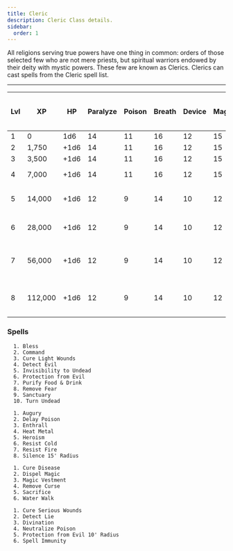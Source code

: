 ```yaml
---
title: Cleric
description: Cleric Class details.
sidebar:
  order: 1
---
```



All religions serving true powers have one thing in common: orders of those selected few who are not mere priests, but
spiritual warriors endowed by their deity with mystic powers. These few are known as Clerics. Clerics can cast spells
from the Cleric spell list.

---

| Lvl | XP      | HP   | Paralyze | Poison | Breath | Device | Magic | 1 2 3 4 |
| --- | ------- | ---- | -------- | ------ | ------ | ------ | ----- | ------- |
| 1   | 0       | 1d6  | 14       | 11     | 16     | 12     | 15    | 1       |
| 2   | 1,750   | +1d6 | 14       | 11     | 16     | 12     | 15    | 2       |
| 3   | 3,500   | +1d6 | 14       | 11     | 16     | 12     | 15    | 3       |
| 4   | 7,000   | +1d6 | 14       | 11     | 16     | 12     | 15    | 3 1     |
| 5   | 14,000  | +1d6 | 12       | 9      | 14     | 10     | 12    | 3 2 1   |
| 6   | 28,000  | +1d6 | 12       | 9      | 14     | 10     | 12    | 3 3 2   |
| 7   | 56,000  | +1d6 | 12       | 9      | 14     | 10     | 12    | 4 3 3 1 |
| 8   | 112,000 | +1d6 | 12       | 9      | 14     | 10     | 12    | 4 3 3 2 |

### Spells

<Tabs>
  <TabItem label="1st Level">

      1. Bless
      2. Command
      3. Cure Light Wounds
      4. Detect Evil
      5. Invisibility to Undead
      6. Protection from Evil
      7. Purify Food & Drink
      8. Remove Fear
      9. Sanctuary
      10. Turn Undead

  </TabItem>
  <TabItem label="2nd Level">
  
      1. Augury
      2. Delay Poison
      3. Enthrall
      4. Heat Metal
      5. Heroism
      6. Resist Cold
      7. Resist Fire
      8. Silence 15' Radius
  
  </TabItem>
  <TabItem label="3rd Level">
  
      1. Cure Disease
      2. Dispel Magic
      3. Magic Vestment
      4. Remove Curse
      5. Sacrifice
      6. Water Walk
  
  </TabItem>
  <TabItem label="3rd Level">
  
      1. Cure Serious Wounds
      2. Detect Lie
      3. Divination
      4. Neutralize Poison
      5. Protection from Evil 10' Radius
      6. Spell Immunity
  
  </TabItem>
</Tabs>
